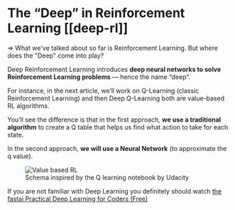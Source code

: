 # The “Deep” in Reinforcement Learning [[deep-rl]]

⇒ What we've talked about so far is Reinforcement Learning. But where does the "Deep" come into play?

Deep Reinforcement Learning introduces **deep neural networks to solve Reinforcement Learning problems** — hence the name “deep”.

For instance, in the next article, we’ll work on Q-Learning (classic Reinforcement Learning) and then Deep Q-Learning both are value-based RL algorithms.

You’ll see the difference is that in the first approach, **we use a traditional algorithm** to create a Q table that helps us find what action to take for each state.

In the second approach, **we will use a Neural Network** (to approximate the q value).

<figure class="flex justify-center">
<img src="https://huggingface.co/datasets/huggingface-deep-rl-course/course-images/resolve/main/en/unit1/deep.jpg" alt="Value based RL"/>
<figcaption>Schema inspired by the Q learning notebook by Udacity
</figcaption>
</figure>

If you are not familiar with Deep Learning you definitely should watch <a href="[https://course.fast.ai/](https://course.fast.ai/)">the fastai Practical Deep Learning for Coders (Free)</a>
